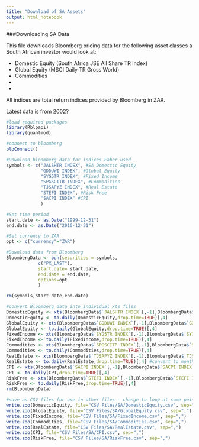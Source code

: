 ```yaml
---
title: "Download of SA Assets"
output: html_notebook
---
```


###Downloading SA Data

This file downloads Bloomberg pricing data for the following asset classes a South African investor would look at: 

* Domestic Equity (South Africa JSE All Share TR Index)
* Global Equity (MSCI Daily TR Gross World) 
* Commodities
* 
* 

All indices are total return indices provided by Bloomberg in ZAR.

Latest data is from 2002?

```r
#load required packages
library(Rblpapi)
library(quantmod)

#connect to bloomberg
blpConnect()
```

```r
#Download bloomberg data for indices Faber used
symbols <- c("JALSHTR INDEX", #SA Domestic Equity
             "GDDUWI INDEX", #Global Equity
             "SYG5TR INDEX", #Fixed Income
             "SPGSCITR INDEX", #Commodities
             "TJSAPYZ INDEX", #Real Estate
             "STEFI INDEX", #Risk Free
             "SACPI INDEX" #CPI
             )

#Set time period
start.date <- as.Date("1999-12-31")
end.date <- as.Date("2016-12-31")
```

```r
#Set currency to ZAR
opt <- c("currency"="ZAR")

#Download data from Bloomberg
BloombergData <- bdh(securities = symbols, 
            c("PX_LAST"), 
            start.date= start.date,
            end.date = end.date,
            options=opt
            )

rm(symbols,start.date,end.date)
```

```r
#convert Bloomberg data into individual xts files 
DomesticEquity <- xts(BloombergData$`JALSHTR INDEX`[,-1],BloombergData$`JALSHTR INDEX`[,1])
DomesticEquity <- to.daily(DomesticEquity,drop.time=TRUE)[,4]
GlobalEquity <- xts(BloombergData$`GDDUWI INDEX`[,-1],BloombergData$`GDDUWI INDEX`[,1])
GlobalEquity <- to.daily(GlobalEquity,drop.time=TRUE)[,4]
FixedIncome <- xts(BloombergData$`SYG5TR INDEX`[,-1],BloombergData$`SYG5TR INDEX`[,1])
FixedIncome <- to.daily(FixedIncome,drop.time=TRUE)[,4]
Commodities <- xts(BloombergData$`SPGSCITR INDEX`[,-1],BloombergData$`SPGSCITR INDEX`[,1])
Commodities <- to.daily(Commodities,drop.time=TRUE)[,4]
RealEstate <- xts(BloombergData$`TJSAPYZ INDEX`[,-1],BloombergData$`TJSAPYZ INDEX`[,1])
RealEstate <- to.daily(RealEstate,drop.time=TRUE)[,4] #convert to monthly
CPI <- xts(BloombergData$`SACPI INDEX`[,-1],BloombergData$`SACPI INDEX`[,1])
CPI <- to.daily(CPI,drop.time=TRUE)[,4]
RiskFree <- xts(BloombergData$`STEFI INDEX`[,-1],BloombergData$`STEFI INDEX`[,1])
RiskFree <- to.daily(RiskFree,drop.time=TRUE)[,4]
rm(BloombergData)
```

```r
#save as CSV files for use in other files - change to loop at some point
write.zoo(DomesticEquity, file="CSV Files/SA/DomesticEquity.csv", sep=",")
write.zoo(GlobalEquity, file="CSV Files/SA/GlobalEquity.csv", sep=",")
write.zoo(FixedIncome, file="CSV Files/SA/FixedIncome.csv", sep=",")
write.zoo(Commodities, file="CSV Files/SA/Commodities.csv", sep=",")
write.zoo(RealEstate, file="CSV Files/SA/RealEstate.csv", sep=",")
write.zoo(CPI, file="CSV Files/SA/CPI.csv", sep=",")
write.zoo(RiskFree, file="CSV Files/SA/RiskFree.csv", sep=",")

```

